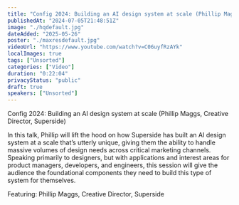 ```yaml
---
title: "Config 2024: Building an AI design system at scale (Phillip Maggs, Creative Director, Superside)"
publishedAt: "2024-07-05T21:48:51Z"
image: "./hqdefault.jpg"
dateAdded: "2025-05-26"
poster: "./maxresdefault.jpg"
videoUrl: "https://www.youtube.com/watch?v=C06uyfRzAYk"
localImages: true
tags: ["Unsorted"]
categories: ["Video"]
duration: "0:22:04"
privacyStatus: "public"
draft: true
speakers: ["Unsorted"]
---
```

Config 2024: Building an AI design system at scale (Phillip Maggs, Creative Director, Superside)

In this talk, Phillip will lift the hood on how Superside has built an AI design system at a scale that’s utterly unique, giving them the ability to handle massive volumes of design needs across critical marketing channels. Speaking primarily to designers, but with applications and interest areas for product managers, developers, and engineers, this session will give the audience the foundational components they need to build this type of system for themselves.

Featuring: Phillip Maggs, Creative Director, Superside
